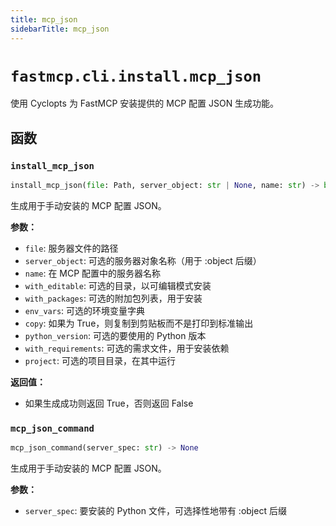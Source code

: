 ```yaml
---
title: mcp_json
sidebarTitle: mcp_json
---
```


# `fastmcp.cli.install.mcp_json`


使用 Cyclopts 为 FastMCP 安装提供的 MCP 配置 JSON 生成功能。

## 函数

### `install_mcp_json` <sup><a href="https://github.com/jlowin/fastmcp/blob/main/src/fastmcp/cli/install/mcp_json.py#L19" target="_blank"><Icon icon="github" style="width: 14px; height: 14px;" /></a></sup>

```python
install_mcp_json(file: Path, server_object: str | None, name: str) -> bool
```


生成用于手动安装的 MCP 配置 JSON。

**参数：**
- `file`: 服务器文件的路径
- `server_object`: 可选的服务器对象名称（用于 \:object 后缀）
- `name`: 在 MCP 配置中的服务器名称
- `with_editable`: 可选的目录，以可编辑模式安装
- `with_packages`: 可选的附加包列表，用于安装
- `env_vars`: 可选的环境变量字典
- `copy`: 如果为 True，则复制到剪贴板而不是打印到标准输出
- `python_version`: 可选的要使用的 Python 版本
- `with_requirements`: 可选的需求文件，用于安装依赖
- `project`: 可选的项目目录，在其中运行

**返回值：**
- 如果生成成功则返回 True，否则返回 False


### `mcp_json_command` <sup><a href="https://github.com/jlowin/fastmcp/blob/main/src/fastmcp/cli/install/mcp_json.py#L116" target="_blank"><Icon icon="github" style="width: 14px; height: 14px;" /></a></sup>

```python
mcp_json_command(server_spec: str) -> None
```


生成用于手动安装的 MCP 配置 JSON。

**参数：**
- `server_spec`: 要安装的 Python 文件，可选择性地带有 \:object 后缀

